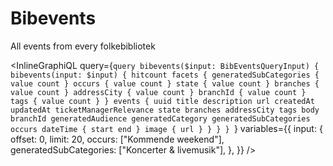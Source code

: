 # Bibevents

All events from every folkebibliotek

<InlineGraphiQL
  query={`query bibevents($input: BibEventsQueryInput) {
  bibevents(input: $input) {
    hitcount
    facets {
      generatedSubCategories {
        value
        count
      }
      occurs {
        value
        count
      }
      state {
        value
        count
      }
      branches {
        value
        count
      }
      addressCity {
        value
        count
      }
      branchId {
        value
        count
      }
      tags {
        value
        count
      }
    }
    events {
      uuid
      title
      description
      url
      createdAt
      updatedAt
      ticketManagerRelevance
      state
      branches
      addressCity
      tags
      body
      branchId
      generatedAudience
      generatedCategory
      generatedSubCategories
      occurs
      dateTime {
        start
        end
      }
      image {
        url
      }
    }
  }
}
`}
  variables={{
    input: {
      offset: 0,
      limit: 20,
      occurs: ["Kommende weekend"],
      generatedSubCategories: ["Koncerter & livemusik"],
    },
  }}
/>
